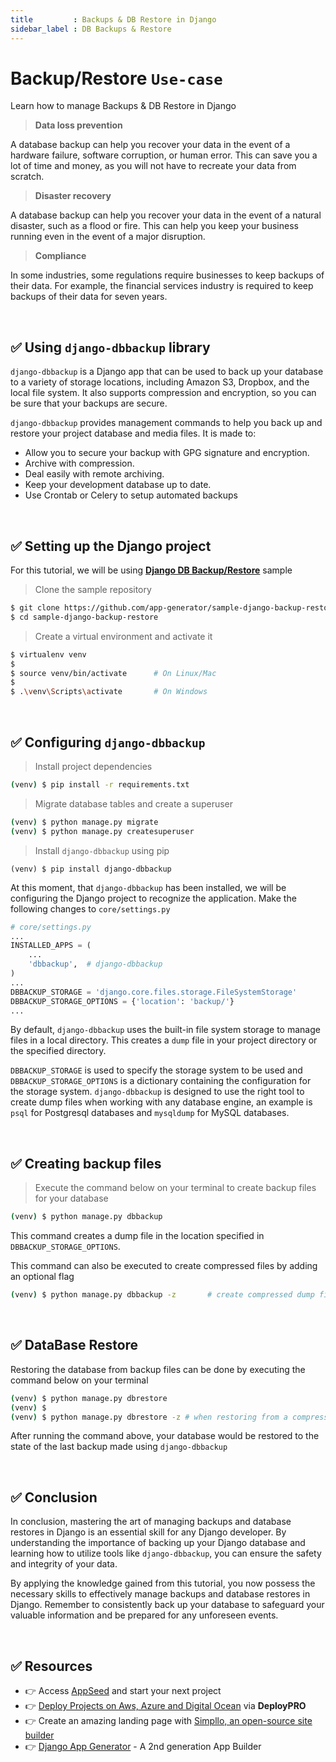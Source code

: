 ```yaml
---
title         : Backups & DB Restore in Django
sidebar_label : DB Backups & Restore
---
```


# Backup/Restore `Use-case`

<SubHeading>Learn how to manage Backups & DB Restore in Django</SubHeading>

> **Data loss prevention**

A database backup can help you recover your data in the event of a hardware failure, software corruption, or human error. 
This can save you a lot of time and money, as you will not have to recreate your data from scratch.

> **Disaster recovery** 

A database backup can help you recover your data in the event of a natural disaster, such as a flood or fire. 
This can help you keep your business running even in the event of a major disruption.

> **Compliance** 

In some industries, some regulations require businesses to keep backups of their data. 
For example, the financial services industry is required to keep backups of their data for seven years.

<br />

## ✅ Using `django-dbbackup` library 

`django-dbbackup` is a Django app that can be used to back up your database to a variety of storage locations, including Amazon S3, Dropbox, and the local file system. 
It also supports compression and encryption, so you can be sure that your backups are secure.

`django-dbbackup` provides management commands to help you back up and restore your project database and media files. It is made to:

- Allow you to secure your backup with GPG signature and encryption.
- Archive with compression.
- Deal easily with remote archiving.
- Keep your development database up to date.
- Use Crontab or Celery to setup automated backups

<br />

## ✅ Setting up the Django project

For this tutorial, we will be using **[Django DB Backup/Restore](https://github.com/app-generator/sample-django-backup-restore)** sample

> Clone the sample repository

```bash
$ git clone https://github.com/app-generator/sample-django-backup-restore
$ cd sample-django-backup-restore
```

> Create a virtual environment and activate it

```bash
$ virtualenv venv
$
$ source venv/bin/activate      # On Linux/Mac
$
$ .\venv\Scripts\activate       # On Windows
```

<br />

## ✅ Configuring `django-dbbackup`

> Install project dependencies

```bash
(venv) $ pip install -r requirements.txt
```

> Migrate database tables and create a superuser

```bash
(venv) $ python manage.py migrate
(venv) $ python manage.py createsuperuser
```

> Install `django-dbbackup` using pip

```
(venv) $ pip install django-dbbackup
```

At this moment,  that `django-dbbackup` has been installed, we will be configuring the Django project to recognize the application.
Make the following changes to `core/settings.py`

```py
# core/settings.py
...
INSTALLED_APPS = (
    ...
    'dbbackup',  # django-dbbackup
)
...
DBBACKUP_STORAGE = 'django.core.files.storage.FileSystemStorage'
DBBACKUP_STORAGE_OPTIONS = {'location': 'backup/'}
...
```

By default, `django-dbbackup` uses the built-in file system storage to manage files in a local directory. 
This creates a `dump` file in your project directory or the specified directory.

`DBBACKUP_STORAGE` is used to specify the storage system to be used and `DBBACKUP_STORAGE_OPTIONS` is a dictionary containing the configuration for the storage system.
`django-dbbackup` is designed to use the right tool to create dump files when working with any database engine, an example is `psql` for Postgresql databases and `mysqldump` for MySQL databases.

<br />

## ✅ Creating backup files

> Execute the command below on your terminal to create backup files for your database

```bash
(venv) $ python manage.py dbbackup
```

This command creates a dump file in the location specified in `DBBACKUP_STORAGE_OPTIONS`.

This command can also be executed to create compressed files by adding an optional flag

```bash
(venv) $ python manage.py dbbackup -z       # create compressed dump files
```

<br />

## ✅ DataBase Restore

Restoring the database from backup files can be done by executing the command below on your terminal

```bash
(venv) $ python manage.py dbrestore
(venv) $
(venv) $ python manage.py dbrestore -z # when restoring from a compressed file
```

After running the command above, your database would be restored to the state of the last backup made using `django-dbbackup`

<br />

## ✅ Conclusion

In conclusion, mastering the art of managing backups and database restores in Django is an essential skill for any Django developer. 
By understanding the importance of backing up your Django database and learning how to utilize tools like `django-dbbackup`, you can ensure the safety and integrity of your data. 

By applying the knowledge gained from this tutorial, you now possess the necessary skills to effectively manage backups and database restores in Django. 
Remember to consistently back up your database to safeguard your valuable information and be prepared for any unforeseen events.

<br />

## ✅ Resources 

- 👉 Access [AppSeed](https://appseed.us/) and start your next project
- 👉 [Deploy Projects on Aws, Azure and Digital Ocean](https://www.docs.deploypro.dev/) via **DeployPRO**
- 👉 Create an amazing landing page with [Simpllo, an open-source site builder](https://www.simpllo.com/)
- 👉 [Django App Generator](https://app-generator.dev/django/) - A 2nd generation App Builder

